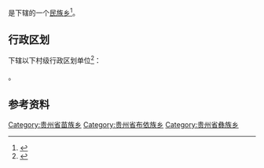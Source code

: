 {{中国乡级行政区|52/02/21/221/000}}

'''{{PAGENAMEBASE}}'''是{{PRC admin/fullname|52/02/21/221/000|3}}下辖的一个[[民族乡|民族乡]]<ref>{{PRC admin/ref sgc|{{PRC admin/parent|52/02/21/221/000}}}}</ref>。

== 行政区划 ==
{{PAGENAMEBASE}}下辖以下村级行政区划单位<ref>{{PRC admin/ref sgc|52/02/21/221/000}}</ref>：

{{PRC admin/children|52/02/21/221/000}}。

== 参考资料 ==
{{reflist}}

{{贵州行政区划小作品}}
{{PRC admin/navcat|52/02/21/221/000}}
[[Category:贵州省苗族乡|Category:贵州省苗族乡]]
[[Category:贵州省布依族乡|Category:贵州省布依族乡]]
[[Category:贵州省彝族乡|Category:贵州省彝族乡]]